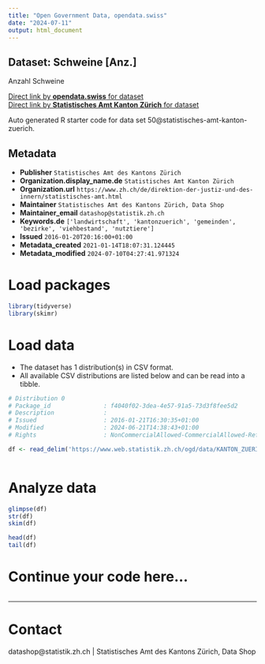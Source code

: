 ```yaml
---
title: "Open Government Data, opendata.swiss"
date: "2024-07-11"
output: html_document
---
```


## Dataset: Schweine [Anz.]

Anzahl Schweine 

[Direct link by **opendata.swiss** for dataset](https://opendata.swiss/de/dataset/schweine-anz)<br>
[Direct link by **Statistisches Amt Kanton Zürich** for dataset](https://www.zh.ch/de/politik-staat/gemeinden/gemeindeportraet.html)

Auto generated R starter code for data set 50@statistisches-amt-kanton-zuerich.

## Metadata

- **Publisher** `Statistisches Amt des Kantons Zürich`
- **Organization.display_name.de** `Statistisches Amt Kanton Zürich`
- **Organization.url** `https://www.zh.ch/de/direktion-der-justiz-und-des-innern/statistisches-amt.html`
- **Maintainer** `Statistisches Amt des Kantons Zürich, Data Shop`
- **Maintainer_email** `datashop@statistik.zh.ch`
- **Keywords.de** `['landwirtschaft', 'kantonzuerich', 'gemeinden', 'bezirke', 'viehbestand', 'nutztiere']`
- **Issued** `2016-01-20T20:16:00+01:00`
- **Metadata_created** `2021-01-14T18:07:31.124445`
- **Metadata_modified** `2024-07-10T04:27:41.971324`


# Load packages

```r

library(tidyverse)
library(skimr)

```

# Load data

-   The dataset has 1 distribution(s) in CSV format.
-   All available CSV distributions are listed below and can be read into a tibble.

```r

# Distribution 0
# Package_id               : f4040f02-3dea-4e57-91a5-73d3f8fee5d2
# Description              : 
# Issued                   : 2016-01-21T16:30:35+01:00
# Modified                 : 2024-06-21T14:38:43+01:00
# Rights                   : NonCommercialAllowed-CommercialAllowed-ReferenceRequired

df <- read_delim('https://www.web.statistik.zh.ch/ogd/data/KANTON_ZUERICH_270.csv')



```

# Analyze data

```r

glimpse(df)
str(df)
skim(df)

head(df)
tail(df)

```

# Continue your code here...

```r

```

------------------------------------------------------------------------

# Contact

datashop@statistik.zh.ch | Statistisches Amt des Kantons Zürich, Data Shop
